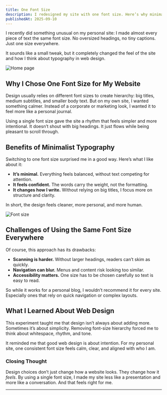 ```yaml
---
title: One Font Size
description: I redesigned my site with one font size. Here’s why minimalist typography works, what I love about it, and when it falls short.
publishedAt: 2025-09-10
---
```


I recently did something unusual on my personal site: I made almost every piece of text the same font size. No oversized headings, no tiny captions. Just one size everywhere.

It sounds like a small tweak, but it completely changed the feel of the site and how I think about typography in web design.

<Image
  src="/images/font-size/home.png"
  width={1920}
  height={1080}
  alt="Home page"
/>

## Why I Chose One Font Size for My Website

Design usually relies on different font sizes to create hierarchy: big titles, medium subtitles, and smaller body text. But on my own site, I wanted something calmer. Instead of a corporate or marketing look, I wanted it to feel more like a personal journal.

Using a single font size gave the site a rhythm that feels simpler and more intentional. It doesn’t shout with big headings. It just flows while being pleasant to scroll through.

## Benefits of Minimalist Typography

Switching to one font size surprised me in a good way. Here’s what I like about it:

- **It’s minimal.** Everything feels balanced, without text competing for attention.
- **It feels confident.** The words carry the weight, not the formatting.
- **It changes how I write.** Without relying on big titles, I focus more on structure and clarity.

In short, the design feels cleaner, more personal, and more human.

<Image
  src="/images/font-size/about.png"
  width={1920}
  height={1080}
  alt="Font size"
/>

## Challenges of Using the Same Font Size Everywhere

Of course, this approach has its drawbacks:

- **Scanning is harder.** Without larger headings, readers can’t skim as quickly.
- **Navigation can blur.** Menus and content risk looking too similar.
- **Accessibility matters.** One size has to be chosen carefully so text is easy to read.

So while it works for a personal blog, I wouldn’t recommend it for every site. Especially ones that rely on quick navigation or complex layouts.

## What I Learned About Web Design

This experiment taught me that design isn’t always about adding more. Sometimes it’s about simplicity. Removing font-size hierarchy forced me to think about whitespace, rhythm, and tone.

It reminded me that good web design is about intention. For my personal site, one consistent font size feels calm, clear, and aligned with who I am.

### Closing Thought

Design choices don’t just change how a website looks. They change how it _feels_. By using a single font size, I made my site less like a presentation and more like a conversation. And that feels right for me.

---
